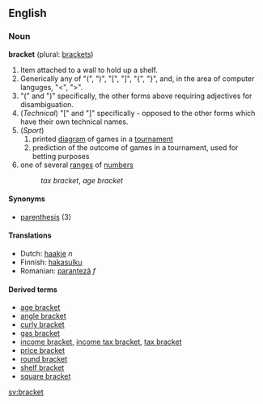==English=={{Punctuation marks}}

===Noun===
'''bracket''' (plural: [[brackets]])

#Item attached to a wall to hold up a shelf.
#Generically any of "(", ")", "[", "]", "{", "}", and, in the area of computer languges, "<", ">".
#"(" and ")" specifically, the other forms above requiring adjectives for disambiguation.
#(''Technical'') "[" and "]" specifically - opposed to the other forms which have their own technical names.
#(''Sport'')
##printed [[diagram]] of games in a [[tournament]]
##prediction of the outcome of games in a tournament, used for betting purposes
#one of several [[range]]s of [[number]]s
#:''tax bracket'', ''age bracket''

====Synonyms====
*[[parenthesis]] (3)

====Translations====
*Dutch: [[haakje]] ''n''
*Finnish: [[hakasulku]]
*Romanian: [[paranteză]] ''f''

====Derived terms====
*[[age bracket]]
*[[angle bracket]]
*[[curly bracket]]
*[[gas bracket]]
*[[income bracket]], [[income tax bracket]], [[tax bracket]]
*[[price bracket]]
*[[round bracket]]
*[[shelf bracket]]
*[[square bracket]]


[[sv:bracket]]